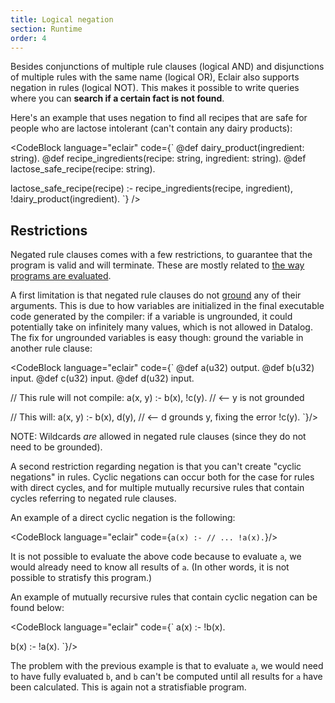 ```yaml
---
title: Logical negation
section: Runtime
order: 4
---
```



Besides conjunctions of multiple rule clauses (logical AND) and disjunctions of
multiple rules with the same name (logical OR), Eclair also supports negation
in rules (logical NOT). This makes it possible to write queries where you can
**search if a certain fact is not found**.

Here's an example that uses negation to find all recipes that are safe for
people who are lactose intolerant (can't contain any dairy products):

<CodeBlock language="eclair" code={`
@def dairy_product(ingredient: string).
@def recipe_ingredients(recipe: string, ingredient: string).
@def lactose_safe_recipe(recipe: string).

lactose_safe_recipe(recipe) :-
  recipe_ingredients(recipe, ingredient),
  !dairy_product(ingredient).
`} />

## Restrictions

Negated rule clauses comes with a few restrictions, to guarantee that the
program is valid and will terminate. These are mostly related to [the way
programs are evaluated](/docs/evaluation).

A first limitation is that negated rule clauses do not
[ground](/docs/grounding) any of their arguments. This is due to how variables
are initialized in the final executable code generated by the compiler: if a
variable is ungrounded, it could potentially take on infinitely many values,
which is not allowed in Datalog. The fix for ungrounded variables is easy
though: ground the variable in another rule clause:

<CodeBlock language="eclair" code={`
@def a(u32) output.
@def b(u32) input.
@def c(u32) input.
@def d(u32) input.

// This rule will not compile:
a(x, y) :-
  b(x),
  !c(y). // <-- y is not grounded

// This will:
a(x, y) :-
  b(x),
  d(y),  // <-- d grounds y, fixing the error
  !c(y).
`}/>

NOTE: Wildcards _are_ allowed in negated rule clauses (since they do not need to
be grounded).

A second restriction regarding negation is that you can't create "cyclic
negations" in rules. Cyclic negations can occur both for the case for rules
with direct cycles, and for multiple mutually recursive rules that contain
cycles referring to negated rule clauses.

An example of a direct cyclic negation is the following:

<CodeBlock language="eclair" code={`
a(x) :-
  // ...
  !a(x).
`}/>

It is not possible to evaluate the above code because to evaluate `a`, we would
already need to know all results of `a`. (In other words, it is not possible to
stratisfy this program.)

An example of mutually recursive rules that contain cyclic negation can be
found below:

<CodeBlock language="eclair" code={`
a(x) :-
  !b(x).

b(x) :-
  !a(x).
`}/>

The problem with the previous example is that to evaluate `a`, we would need to
have fully evaluated `b`, and `b` can't be computed until all results for
`a` have been calculated. This is again not a stratisfiable program.
